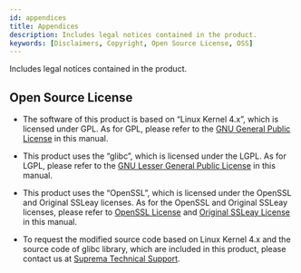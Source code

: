 ```yaml
---
id: appendices
title: Appendices
description: Includes legal notices contained in the product.
keywords: [Disclaimers, Copyright, Open Source License, OSS]
---
```


Includes legal notices contained in the product.


<DocumentA />

## Open Source License

* The software of this product is based on “Linux Kernel 4.x”, which is licensed under GPL. As for GPL, please refer to the [GNU General Public License](../../legal/open-source-licenses#gnu-general-public-license) in this manual.

* This product uses the “glibc”, which is licensed under the LGPL. As for LGPL, please refer to the [GNU Lesser General Public License](../../legal/open-source-licenses#gnu-lesser-general-public-license) in this manual.

* This product uses the “OpenSSL”, which is licensed under the OpenSSL and Original SSLeay licenses. As for the OpenSSL and Original SSLeay licenses, please refer to [OpenSSL License](../../legal/open-source-licenses#openssl-license) and [Original SSLeay License](../../legal/open-source-licenses#original-ssleay-license) in this manual.

* To request the modified source code based on Linux Kernel 4.x and the source code of glibc library, which are included in this product, please contact us at [Suprema Technical Support](https://support.supremainc.com/).
